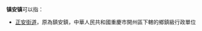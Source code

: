 '''镇安镇'''可以指：
{{PRC admin/disambig|21/07/26/117/000|44/53/23/103/000|53/05/23/102/000}}
* [[正安街道|正安街道]]，原為鎮安鎮，中華人民共和國重慶市開州區下轄的鄉鎮級行政單位

{{Disambiguation|Cat=三字中国镇名消歧义|Zhen}}